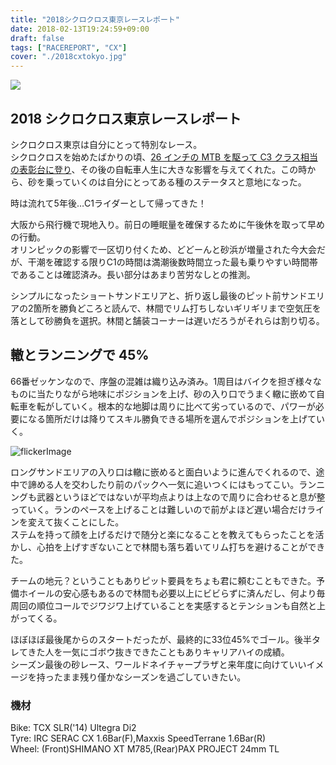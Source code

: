 ---
title: "2018シクロクロス東京レースレポート"
date: 2018-02-13T19:24:59+09:00
draft: false
tags: ["RACEREPORT", "CX"]
cover: "./2018cxtokyo.jpg"
---

![ ](./2018cxtokyo.jpg)

## 2018 シクロクロス東京レースレポート

シクロクロス東京は自分にとって特別なレース。\
シクロクロスを始めたばかりの頃、[26 インチの MTB を駆って C3 クラス相当の表彰台に登り](https://www.cyclowired.jp/image/node/101217)、その後の自転車人生に大きな影響を与えてくれた。この時から、砂を乗っていくのは自分にとってある種のステータスと意地になった。

時は流れて5年後…C1ライダーとして帰ってきた！

大阪から飛行機で現地入り。前日の睡眠量を確保するために午後休を取って早めの行動。\
オリンピックの影響で一区切り付くため、どどーんと砂浜が増量された今大会だが、干潮を確認する限りC1の時間は満潮後数時間立った最も乗りやすい時間帯であることは確認済み。長い部分はあまり苦労なしとの推測。

シンプルになったショートサンドエリアと、折り返し最後のピット前サンドエリアの2箇所を勝負どころと読んで、林間でリム打ちしないギリギリまで空気圧を落として砂勝負を選択。林間と舗装コーナーは遅いだろうがそれらは割り切る。

## 轍とランニングで 45%

66番ゼッケンなので、序盤の混雑は織り込み済み。1周目はバイクを担ぎ様々なものに当たりながら地味にポジションを上げ、砂の入り口でうまく轍に嵌めて自転車を転がしていく。根本的な地脚は周りに比べて劣っているので、パワーが必要になる箇所だけは降りてスキル勝負できる場所を選んでポジションを上げていく。

![flickerImage](https://farm5.staticflickr.com/4766/40197453141_706cb9fc6a_c.jpg)

ロングサンドエリアの入り口は轍に嵌めると面白いように進んでくれるので、途中で諦める人を交わしたり前のパックへ一気に追いつくにはもってこい。ランニングも武器というほどではないが平均点よりは上なので周りに合わせると息が整っていく。ランのペースを上げることは難しいので前がよほど遅い場合だけラインを変えて抜くことにした。\
ステムを持って顔を上げるだけで随分と楽になることを教えてもらったことを活かし、心拍を上げすぎないことで林間も落ち着いてリム打ちを避けることができた。

チームの地元？ということもありピット要員をちょも君に頼むこともできた。予備ホイールの安心感もあるので林間も必要以上にビビらずに済んだし、何より毎周回の順位コールでジワジワ上げていることを実感するとテンションも自然と上がってくる。

ほぼほぼ最後尾からのスタートだったが、最終的に33位45%でゴール。後半タレてきた人を一気にゴボウ抜きできたこともありキャリアハイの成績。\
シーズン最後の砂レース、ワールドネイチャープラザと来年度に向けていいイメージを持ったまま残り僅かなシーズンを過ごしていきたい。

### 機材

Bike: TCX SLR('14) Ultegra Di2\
Tyre: IRC SERAC CX 1.6Bar(F),Maxxis SpeedTerrane 1.6Bar(R)\
Wheel: (Front)SHIMANO XT M785,(Rear)PAX PROJECT 24mm TL
